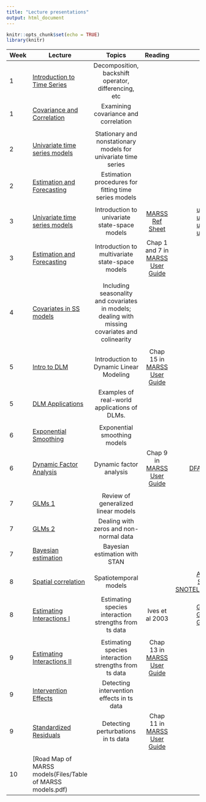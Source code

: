 ```yaml
---
title: "Lecture presentations"
output: html_document
---
```


```r
knitr::opts_chunk$set(echo = TRUE)
library(knitr)
```

| Week | Lecture   |      Topics      |  Reading |  R Code  |
|--|----------|:-------------:|:------:|:------:|
| 1 | [Introduction to Time Series](Lectures/Week 1/Lec 1 - Introduction to time series.pdf) |  Decomposition, backshift operator, differencing, etc |  | [Download data](Lectures/Week 1/week_1_misc_code.R) |
| 1 | [Covariance and Correlation](Lectures/Week 1/Lec 2 - Covariance & correlation.pdf) |  Examining covariance and correlation   |  |  |
|  | |  | |  |  |
| 2 | [Univariate time series models](Lectures/Week 2/Lec 3 - Stationary and nonstationary models.pdf) |  Stationary and nonstationary models for univariate time series |  |  |
| 2 | [Estimation and Forecasting](Lectures/Week 2/Lec 4 - Estimation and forecasting.pdf) |  Estimation procedures for fitting time series models   |  |  |
|  | |  | |  |  |
| 3 | [Univariate time series models](Lectures/Week 3/Lec 5 - Intro to Univariate State-Space Models.pdf) |  Introduction to univariate state-space models | [MARSS Ref Sheet](Lectures/Week 3/MARSS_Reference_Sheet.pdf) | [univariate_example_1.R](Lectures/Week 3/univariate_example_1.R) [univariate_example_2.R](Lectures/Week 3/univariate_example_2.R)  [univariate_example_3.R](Lectures/Week 3/univariate_example_3.R)  [univariate_example_4.R](Lectures/Week 3/univariate_example_4.R)|
| 3 | [Estimation and Forecasting](Lectures/Week 3/Lec 6 - Intro to multivariate state-space models.pdf) |  Introduction to multivariate state-space models  | Chap 1 and 7 in [MARSS User Guide](Files/UserGuide.pdf) | [MARSS_example_1.R](Lectures/Week 3/Lec_6_MARSS_example_1.R) [MARSS_example_2.R](Lectures/Week 3/Lec_6_MARSS_example_2.R) [MARSS_example_3.R](Lectures/Week 3/Lec_6_MARSS_example_3.R) [MARSS_example_4.R](Lectures/Week 3/Lec_6_MARSS_example_4.R) [MARSS_example_5.R](Lectures/Week 3/Lec_6_MARSS_example_5.R) |
|  | |  | |  |  |
| 4 | [Covariates in SS models](Lectures/Week 4/Lec 7 - Covariates in MARSS Models.pdf) |  Including seasonality and covariates in models; dealing with missing covariates and colinearity |  |  |
|  | |  | |  |  |
| 5 | [Intro to DLM](Lectures/Week 5/Lec 9 - Intro to Dynamic Linear Models.pdf) |  Introduction to Dynamic Linear Modeling | Chap 15 in [MARSS User Guide](Files/UserGuide.pdf) |  |
| 5 | [DLM Applications](Lectures/Week 5/Lec 10 - Applications of DLMs.pdf) |  Examples of real-world applications of DLMs.   |  |  |
|  | |  | |  |  |
| 6 | [Exponential Smoothing](Lectures/Week 6/Lec_11_-_Exponential_Smoothing_Models.pdf) |  Exponential smoothing models |  |  |
| 6 | [Dynamic Factor Analysis](Lectures/Week 6/Lec 12 - Dynamic_Factor_Analysis.pdf) |  Dynamic factor analysis   | Chap 9 in [MARSS User Guide](Files/UserGuide.pdf) |  [DFA_with_the_MARSS_pkg.R](Lectures/Week 6/DFA_with_the_MARSS_pkg.R) |
|  | |  | |  |  |
| 7 | [GLMs 1](Lectures/Week 7/Lec 14 - Review of GLMs.pdf) |  Review of generalized linear models |  |  |
| 7 | [GLMs 2](Lectures/Week 7/Lec 14 - Zeros and non-normal data.pdf) |  Dealing with zeros and non-normal data |  |  |
| 7 | [Bayesian estimation](Lectures/Week 7/Lec 13 - Bayesian estimation in Stan.pdf) |  Bayesian estimation with STAN   |  |  |
|  | |  | |  |  |
| 8 | [Spatial correlation](Lectures/Week 8/Lec 15 - Including spatial correlation.pdf) |  Spatiotemporal models  |  | [Analyzing Snotel data.R](Lectures/Week 8/Lec 15 - Analyzing Snotel data.R)<br />[SNOTEL_metadata.csv](Lectures/Week 8/SNOTEL_metadata.csv)<br />[SNOTEL_Washington_1981_2013.csv](Lectures/Week 8/SNOTEL_Washington_1981_2013.csv) |
| 8 | [Estimating Interactions I](Lectures/Week 8/Lec 16 - Estimating Interactions I.pdf) |  Estimating species interaction strengths from ts data | Ives et al 2003 | [Gompertz_example_0.R](Lectures/Week 8/Gompertz_example_0.R) [Gompertz_example_1.R](Lectures/Week 8/Gompertz_example_1.R) [Gompertz_example_2.R](Lectures/Week 8/Gompertz_example_2.R) |
|  | |  | |  |  |
| 9 | [Estimating Interactions II](Lectures/Week 9/Lec 17 - Estimating Interactions II.pdf) |  Estimating species interaction strengths from ts data   | Chap 13 in [MARSS User Guide](Files/UserGuide.pdf) | [GompertzSS_REML.R](Lectures/Week 8/GompertzSS_REML.R) |
| 9 | [Intervention Effects](Lectures/Week 9/Lec 18 - Analyses of intervention effects & structural breaks.pdf) |  Detecting intervention effects in ts data  |  | [indicator_examples.R](Lectures/Week 9/indicator_examples.R) |
| 9 | [Standardized Residuals](Lectures/Week 9/Lec 19 - Standardized residuals.pdf) | Detecting perturbations in ts data | Chap 11 in [MARSS User Guide](Files/UserGuide.pdf) |  |
|  | |  | |  |  |
| 10 | [Road Map of MARSS models(Files/Table of MARSS models.pdf) |  | |  |  |